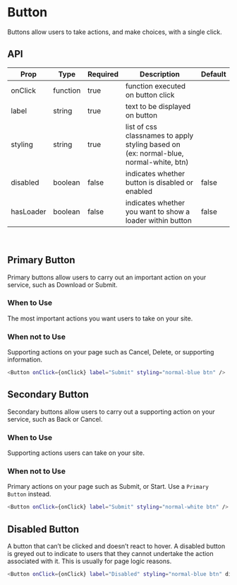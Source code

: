 
<Meta title="Button" component={Button} />

# Button

Buttons allow users to take actions, and make choices, with a single click.

## API

| Prop      | Type     | Required | Description                                                                           | Default |
| --------- | -------- | -------- | ------------------------------------------------------------------------------------- | ------- |
| onClick   | function | true     | function executed on button click                                                     |         |
| label     | string   | true     | text to be displayed on button                                                        |         |
| styling   | string   | true     | list of css classnames to apply styling based on (ex: normal-blue, normal-white, btn) |         |
| disabled  | boolean  | false    | indicates whether button is disabled or enabled                                       | false   |
| hasLoader | boolean  | false    | indicates whether you want to show a loader within button                             | false   |

<br />

## Primary Button

Primary buttons allow users to carry out an important action on your service, such as Download or Submit.

### When to Use

The most important actions you want users to take on your site.

### When not to Use

Supporting actions on your page such as Cancel, Delete, or supporting information.

<Story name="Primary" id="button--primary"></Story>

```bash
<Button onClick={onClick} label="Submit" styling="normal-blue btn" />
```

## Secondary Button

Secondary buttons allow users to carry out a supporting action on your service, such as Back or Cancel.

### When to Use

Supporting actions users can take on your site.

### When not to Use

Primary actions on your page such as Submit, or Start. Use a `Primary Button` instead.

<Story name="Secondary" id="button--secondary"></Story>

```bash
<Button onClick={onClick} label="Submit" styling="normal-white btn" />
```

## Disabled Button

A button that can’t be clicked and doesn’t react to hover. A disabled button is
greyed out to indicate to users that they cannot undertake the action associated
with it. This is usually for page logic reasons.

<Story name="Disabled" id="button--disabled"></Story>

```bash
<Button onClick={onClick} label="Disabled" styling="normal-blue btn" disabled />
```
